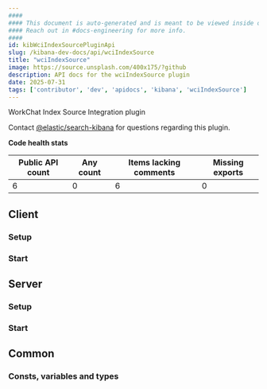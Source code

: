 ```yaml
---
####
#### This document is auto-generated and is meant to be viewed inside our experimental, new docs system.
#### Reach out in #docs-engineering for more info.
####
id: kibWciIndexSourcePluginApi
slug: /kibana-dev-docs/api/wciIndexSource
title: "wciIndexSource"
image: https://source.unsplash.com/400x175/?github
description: API docs for the wciIndexSource plugin
date: 2025-07-31
tags: ['contributor', 'dev', 'apidocs', 'kibana', 'wciIndexSource']
---
```


WorkChat Index Source Integration plugin

Contact [@elastic/search-kibana](https://github.com/orgs/elastic/teams/search-kibana) for questions regarding this plugin.

**Code health stats**

| Public API count  | Any count | Items lacking comments | Missing exports |
|-------------------|-----------|------------------------|-----------------|
| 6 | 0 | 6 | 0 |

## Client

### Setup
<DocDefinitionList data={[wciIndexSourceObj.client.setup]}/>

### Start
<DocDefinitionList data={[wciIndexSourceObj.client.start]}/>

## Server

### Setup
<DocDefinitionList data={[wciIndexSourceObj.server.setup]}/>

### Start
<DocDefinitionList data={[wciIndexSourceObj.server.start]}/>

## Common

### Consts, variables and types
<DocDefinitionList data={wciIndexSourceObj.common.misc}/>

